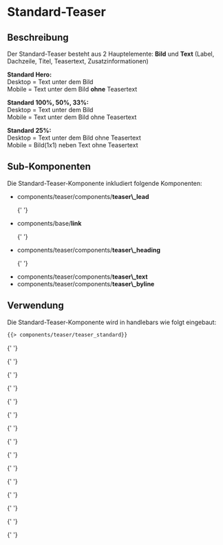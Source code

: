 

<Meta of={TeaserStandardStories} />

# Standard-Teaser

## Beschreibung

Der Standard-Teaser besteht aus 2 Hauptelemente: <b>Bild</b> und <b>Text</b> (Label, Dachzeile, Titel, Teasertext, Zusatzinformationen)

<b>Standard Hero:</b> <br />
Desktop = Text unter dem Bild <br />
Mobile = Text unter dem Bild <b>ohne</b> Teasertext <br />

<b>Standard 100%, 50%, 33%:</b> <br />
Desktop = Text unter dem Bild <br />
Mobile = Text unter dem Bild ohne Teasertext <br />

<b>Standard 25%:</b> <br />
Desktop = Text unter dem Bild ohne Teasertext <br />
Mobile = Bild(1x1) neben Text ohne Teasertext <br />

## Sub-Komponenten

Die Standard-Teaser-Komponente inkludiert folgende Komponenten:

<ul>
  <li>
    components/teaser/components/<b>teaser\_lead</b>
  </li>

{' '}

<li>
    components/base/<b>link</b>
</li>

{' '}

<li>
    components/teaser/components/<b>teaser\_heading</b>
</li>

{' '}

<li>
    components/teaser/components/<b>teaser\_text</b>
</li>

  <li>
    components/teaser/components/<b>teaser\_byline</b>
  </li>
</ul>

## Verwendung

Die Standard-Teaser-Komponente wird in handlebars wie folgt eingebaut:

```html
{{> components/teaser/teaser_standard}}
```

<Canvas withToolbar>
  <Story of={TeaserStandardStories.StandardHero} />

{' '}

<Story of={TeaserStandardStories.StandardHeroMitLabel} />

{' '}

<Story of={TeaserStandardStories.StandardHeroMitKommentaren} />

{' '}

<Story of={TeaserStandardStories.StandardHeroMitExternemLink} />

{' '}

<Story of={TeaserStandardStories.Standard100} />

{' '}

<Story of={TeaserStandardStories.Standard100MitExternemLink} />

{' '}

<Story of={TeaserStandardStories.Standard100MitSendungsdokument} />

{' '}

<Story of={TeaserStandardStories.Standard50} />

{' '}

<Story of={TeaserStandardStories.Standard50OhneTeaserbild} />

{' '}

<Story of={TeaserStandardStories.Standard50MitExternemLink} />

{' '}

<Story of={TeaserStandardStories.Standard33} />

{' '}

<Story of={TeaserStandardStories.Standard33MitExternemLink} />

{' '}

<Story of={TeaserStandardStories.Standard25} />

{' '}

<Story of={TeaserStandardStories.Standard25OhneTeaserbild} />

{' '}

<Story of={TeaserStandardStories.Standard25MitExternemLink} />

{' '}

<Story of={TeaserStandardStories.Standard100MitDownload} />

  <Story of={TeaserStandardStories.Standard33MitLangerOrtsmarke} />
</Canvas>
